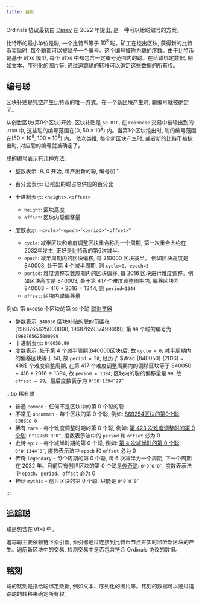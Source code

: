 ```yaml
---
title: 基础
---
```


Ordinals 协议最初由 [Casey](https://x.com/rodarmor) 在 2022 年提出, 是一种可以给聪编号的方案。

比特币的最小单位是聪, 一个比特币等于 $10^8$ 聪。矿工在挖出区块, 获得新的比特币奖励时, 每个聪都可以被赋予一个编号。这个编号被称为聪的序数。由于比特币是基于 `UTXO` 模型, 每个 `UTXO` 中都包含一定编号范围内的聪。在给聪绑定数据, 例如文本、序列化的图片等, 通过追踪聪的转移可以确定这些数据的所有权。

## 编号聪

区块补贴是凭空产生比特币的唯一方式。在一个新区块产生时, 聪编号就被确定了。

从创世区块(第0个区块)开始, 区块补贴是 `50 BTC`, 在 `Coinbase` 交易中被输出到的 `UTXO` 中, 这些聪的编号范围在$[0, \ 50 \times 10^8)$ 内。当第1个区块挖出时, 聪的编号范围在$[50 \times 10^8, \ 100 \times 10^8)$ 内。 依次类推, 每个新区块产生时, 或者新的比特币被挖出时, 对应聪的编号就被确定了。

聪的编号表示有几种方法:

- 整数表示: 从 0 开始, 每产出新的聪, 编号加 1

- 百分比表示: 已挖出的聪占总供应的百分比

- 十进制表示: `<height>.<offset>`

  - `height`: 区块高度
  - `offset`: 区块内聪偏移量

- 度数表示: `<cycle>°<epoch>’<period>″<offset>‴`
  - `cycle`: 减半区块和难度调整区块重合称为一个周期, 第一次重合大约在2032年发生, 正好是比特币的第6次减半。
  - `epoch`: 减半周期内的区块偏移, 每 210000 区块减半。 例如区块高度是 840003, 处于第 4 个减半周期, 则 `cycle=0, epoch=3`
  - `period`: 难度调整次数周期内的区块偏移, 每 2016 区块进行难度调整。例如区块高度是 840003, 处于第 417 个难度调整周期内, 偏移区块为 $840003 - 416 * 2016 = 1344$, 则 `period=1344`
  - `offset`: 区块内聪偏移量

例如: 第 `840050` 个区块的第 `99` 个聪 [聪浏览器](https://ordinals.com/sat/1968765625000099)

- 整数表示: `840050` 区块补贴的聪的范围在 $[1968765625000000, \ 1968765937499999]$, 第 `99` 个聪的编号为 `1968765625000099`
- 十进制表示: `840050.99`
- 度数表示: 处于第 4 个减半周期(840000区块)后, 故 `cycle = 0`; 减半周期内的偏移区块等于 50, 故 `period = 50`; 经历了 $\frac {840050} {2016} = 416$ 个难度调整周期, 在第 417 个难度调整周期内的偏移区块等于 $840050 - 416 * 2016  = 1394$, 故 `period = 1394`; 区块内的聪的偏移量是 `99`, 故 `offset = 99`。最后度数表示为 `0°50′1394″99‴`

:::tip 稀有聪

- 普通 `common` - 任何不是区块中的第 0 个聪的聪
- 不常见 `uncommon` - 每个区块的第 0 个聪, 例如: [869254区块的第0个聪](https://ordinals.com/sat/1977891875000000): `838656.0`
- 稀有 `rare` - 每个难度调整时期的第 0 个聪, 例如: [第 423 次难度调整时的第 0 个聪](https://ordinals.com/sat/1972740000000000): `0°12768′0″0‴`, 度数表示法中的 `period` 和 `offset` 必为 0
- 史诗 `epic` - 每个减半时期的第 0 个聪, 例如: [第 4 次减半时的第 0 个聪](https://ordinals.com/sat/1968750000000000): `0°0′1344″0‴`, 度数表示法中 `epoch` 和 `offset` 必为 0
- 传奇 `legendary` - 每个周期的第 0 个聪, 每 6 次减半为一个周期, 下一个周期在 2032 年。目前只有创世区块的第 0 个聪是[传奇聪](https://ordinals.com/sat/0): `0°0′0″0‴`, 度数表示法中 `epoch`、`period`、`offset` 必为 0
- 神话 `mythic` - 创世区块的第 0 个聪, 只能是 `0°0′0″0‴`

:::

## 追踪聪

聪是包含在 `UTXO` 中。

追踪聪主要依赖链下索引器, 索引器通过连接到比特币节点并实时监听新区块的产生。遍历新区块中的交易, 检测交易中是否包含符合 Ordinals 协议的数据。

## 铭刻

聪的铭刻是指给聪绑定数据, 例如文本、序列化的图片等。铭刻的数据可以通过追踪聪的转移来确定所有权。
